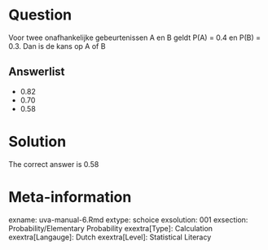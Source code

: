 Question
========

Voor twee onafhankelijke gebeurtenissen A en B geldt P(A) = 0.4 en P(B) = 0.3. Dan is de kans op A of B 

Answerlist
----------
* 0.82
* 0.70
* 0.58

Solution
========

The correct answer is  0.58 

Meta-information
================
exname: uva-manual-6.Rmd 
extype: schoice 
exsolution: 001 
exsection: Probability/Elementary Probability
exextra[Type]: Calculation
exextra[Langauge]: Dutch 
exextra[Level]: Statistical Literacy
